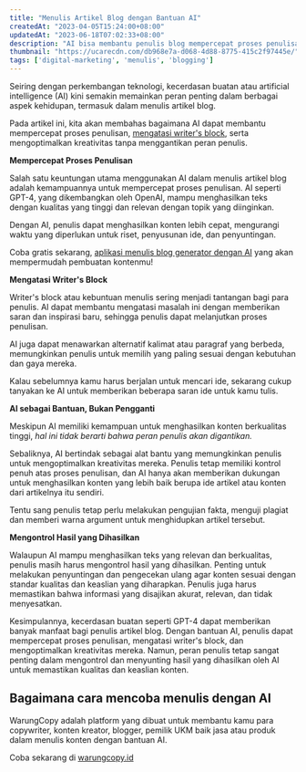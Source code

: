 ```yaml
---
title: "Menulis Artikel Blog dengan Bantuan AI"
createdAt: "2023-04-05T15:24:00+08:00"
updatedAt: "2023-06-18T07:02:33+08:00"
description: "AI bisa membantu penulis blog mempercepat proses penulisan, atasi writer's block, serta optimalkan kreativitas tanpa menggantikan peran penulis."
thumbnail: "https://ucarecdn.com/db968e7a-d068-4d88-8775-415c2f97445e/"
tags: ['digital-marketing', 'menulis', 'blogging']
---
```

Seiring dengan perkembangan teknologi, kecerdasan buatan atau artificial intelligence (AI) kini semakin memainkan peran penting dalam berbagai aspek kehidupan, termasuk dalam menulis artikel blog.

Pada artikel ini, kita akan membahas bagaimana AI dapat membantu mempercepat proses penulisan, [mengatasi writer's block](/blog/mengenal-apa-itu-dan-mengatasi-writers-block), serta mengoptimalkan kreativitas tanpa menggantikan peran penulis.

**Mempercepat Proses Penulisan**

Salah satu keuntungan utama menggunakan AI dalam menulis artikel blog adalah kemampuannya untuk mempercepat proses penulisan. AI seperti GPT-4, yang dikembangkan oleh OpenAI, mampu menghasilkan teks dengan kualitas yang tinggi dan relevan dengan topik yang diinginkan.

Dengan AI, penulis dapat menghasilkan konten lebih cepat, mengurangi waktu yang diperlukan untuk riset, penyusunan ide, dan penyuntingan.

Coba gratis sekarang, [aplikasi menulis blog generator dengan AI](https://warungcopy.id/tools/artikel-blog-ai-generator) yang akan mempermudah pembuatan kontenmu!

**Mengatasi Writer's Block**

Writer's block atau kebuntuan menulis sering menjadi tantangan bagi para penulis. AI dapat membantu mengatasi masalah ini dengan memberikan saran dan inspirasi baru, sehingga penulis dapat melanjutkan proses penulisan.

AI juga dapat menawarkan alternatif kalimat atau paragraf yang berbeda, memungkinkan penulis untuk memilih yang paling sesuai dengan kebutuhan dan gaya mereka.

Kalau sebelumnya kamu harus berjalan untuk mencari ide, sekarang cukup tanyakan ke AI untuk memberikan beberapa saran ide untuk kamu tulis.

**AI sebagai Bantuan, Bukan Pengganti**

Meskipun AI memiliki kemampuan untuk menghasilkan konten berkualitas tinggi, _hal ini tidak berarti bahwa peran penulis akan digantikan._

Sebaliknya, AI bertindak sebagai alat bantu yang memungkinkan penulis untuk mengoptimalkan kreativitas mereka. Penulis tetap memiliki kontrol penuh atas proses penulisan, dan AI hanya akan memberikan dukungan untuk menghasilkan konten yang lebih baik berupa ide artikel atau konten dari artikelnya itu sendiri.

Tentu sang penulis tetap perlu melakukan pengujian fakta, menguji plagiat dan memberi warna argument untuk menghidupkan artikel tersebut.

**Mengontrol Hasil yang Dihasilkan**

Walaupun AI mampu menghasilkan teks yang relevan dan berkualitas, penulis masih harus mengontrol hasil yang dihasilkan. Penting untuk melakukan penyuntingan dan pengecekan ulang agar konten sesuai dengan standar kualitas dan keaslian yang diharapkan. Penulis juga harus memastikan bahwa informasi yang disajikan akurat, relevan, dan tidak menyesatkan.

Kesimpulannya, kecerdasan buatan seperti GPT-4 dapat memberikan banyak manfaat bagi penulis artikel blog. Dengan bantuan AI, penulis dapat mempercepat proses penulisan, mengatasi writer's block, dan mengoptimalkan kreativitas mereka. Namun, peran penulis tetap sangat penting dalam mengontrol dan menyunting hasil yang dihasilkan oleh AI untuk memastikan kualitas dan keaslian konten.

## Bagaimana cara mencoba menulis dengan AI

WarungCopy adalah platform yang dibuat untuk membantu kamu para copywriter, konten kreator, blogger, pemilik UKM baik jasa atau produk dalam menulis konten dengan bantuan AI.

Coba sekarang di [warungcopy.id](https://warungcopy.id/)
